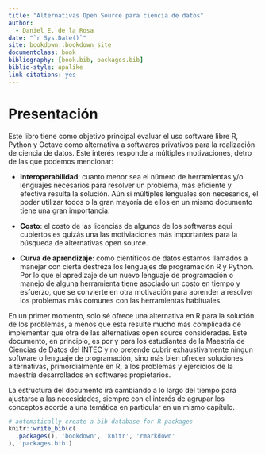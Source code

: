 ```yaml
--- 
title: "Alternativas Open Source para ciencia de datos"
author:
  - Daniel E. de la Rosa
date: "`r Sys.Date()`"
site: bookdown::bookdown_site
documentclass: book
bibliography: [book.bib, packages.bib]
biblio-style: apalike
link-citations: yes
---
```


# Presentación {-}

Este libro tiene como objetivo principal evaluar el uso software libre R, Python y Octave como alternativa a softwares privativos para la realización de ciencia de datos. Este interés responde a múltiples motivaciones, detro de las que podemos mencionar:

- **Interoperabilidad**: cuanto menor sea el número de herramientas y/o lenguajes necesarios para resolver un problema, más eficiente y efectiva resulta la solución. Aún si múltiples lenguales son necesarios, el poder utilizar todos o la gran mayoría de ellos en un mismo documento tiene una gran importancia.

- **Costo**: el costo de las licencias de algunos de los softwares aquí cubiertos es quizás una las motiviaciones más importantes para la búsqueda de alternativas open source.

- **Curva de aprendizaje**: como científicos de datos estamos llamados a manejar con cierta destreza los lenguajes de programación R y Python. Por lo que el apredizaje de un nuevo lenguaje de programación o manejo de alguna herramienta tiene asociado un costo en tiempo y esfuerzo, que se convierte en otra motivación para aprender a resolver los problemas más comunes con las herramientas habituales.

En un primer momento, solo sé ofrece una alternativa en R para la solución de los problemas, a menos que esta resulte mucho más complicada de implementar que otra de las alternativas open source consideradas. Este documento, en principio, es por y para los estudiantes de la Maestría de Ciencias de Datos del INTEC y no pretende cubrir exhaustivamente ningun software o lenguaje de programación, sino más bien ofrecer soluciones alternativas, primordialmente en R, a los problemas y ejercicios de la maestría desarrollados en softwares propietarios.

La estructura del documento irá cambiando a lo largo del tiempo para ajustarse a las necesidades, siempre con el interés de agrupar los conceptos acorde a una temática en particular en un mismo capítulo.


```r
# automatically create a bib database for R packages
knitr::write_bib(c(
  .packages(), 'bookdown', 'knitr', 'rmarkdown'
), 'packages.bib')
```
